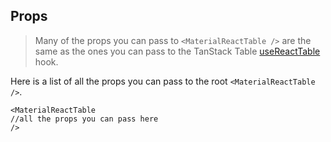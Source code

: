 
<Head>
  <title>Props - Mantine React Table Docs</title>
  <meta
    name="description"
    content="All the props that can be used in Mantine React Table"
  />
  <meta
    property="og:title"
    content="Mantine React Table Props API Reference"
  />
  <meta
    property="og:description"
    content="A reference of all the props that can be used in Mantine React Table"
  />
</Head>

## Props

> Many of the props you can pass to `<MaterialReactTable />` are the same as the ones you can pass to the TanStack Table [useReactTable](https://tanstack.com/table/v8/docs/api/core/table) hook.

Here is a list of all the props you can pass to the root `<MaterialReactTable />`.

```tsx
<MaterialReactTable
//all the props you can pass here
/>
```

<RootPropTable />

<SourceCode />

